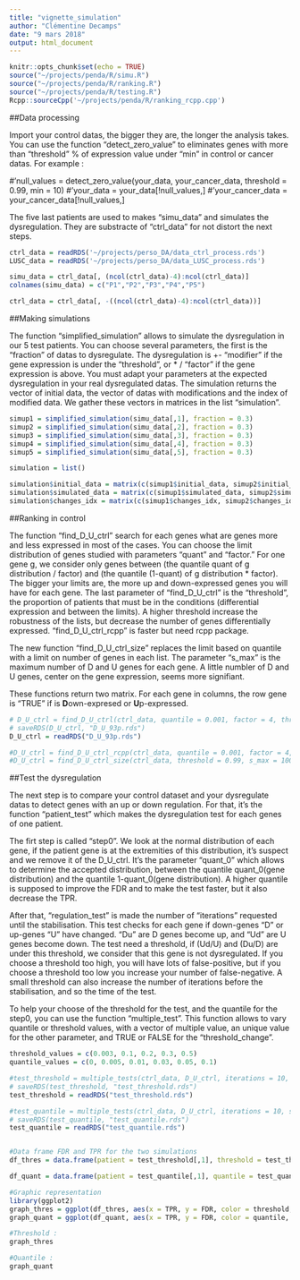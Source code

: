 ```yaml
---
title: "vignette_simulation"
author: "Clémentine Decamps"
date: "9 mars 2018"
output: html_document
---
```


```r
knitr::opts_chunk$set(echo = TRUE)
source("~/projects/penda/R/simu.R")
source("~/projects/penda/R/ranking.R")
source("~/projects/penda/R/testing.R")
Rcpp::sourceCpp('~/projects/penda/R/ranking_rcpp.cpp')

```


##Data processing

Import your control datas, the bigger they are, the longer the analysis takes.
You can use the function "detect_zero_value" to eliminates genes with more than "threshold" % of expression value under "min" in control or cancer datas. For example : 

#'null_values = detect_zero_value(your_data, your_cancer_data, threshold = 0.99, min = 10)
#'your_data = your_data[!null_values,]
#'your_cancer_data = your_cancer_data[!null_values,]

The five last patients are used to makes "simu_data" and simulates the dysregulation. They are substracte of "ctrl_data" for not distort the next steps.

```r
ctrl_data = readRDS('~/projects/perso_DA/data_ctrl_process.rds')
LUSC_data = readRDS('~/projects/perso_DA/data_LUSC_process.rds')

simu_data = ctrl_data[, (ncol(ctrl_data)-4):ncol(ctrl_data)]
colnames(simu_data) = c("P1","P2","P3","P4","P5")

ctrl_data = ctrl_data[, -((ncol(ctrl_data)-4):ncol(ctrl_data))]
```


##Making simulations

The function "simplified_simulation" allows to simulate the dysregulation in our 5 test patients. You can choose several parameters, the first is the "fraction" of datas to dysregulate. The dysregulation is +- "modifier" if the gene expression is under the "threshold", or * / "factor" if the gene expression is above. 
You must adapt your parameters at the expected dysregulation in your real dysregulated datas.
The simulation returns the vector of initial data, the vector of datas with modifications and the index of modified data. We gather these vectors in matrices in the list "simulation".

```r

simup1 = simplified_simulation(simu_data[,1], fraction = 0.3)
simup2 = simplified_simulation(simu_data[,2], fraction = 0.3)
simup3 = simplified_simulation(simu_data[,3], fraction = 0.3)
simup4 = simplified_simulation(simu_data[,4], fraction = 0.3)
simup5 = simplified_simulation(simu_data[,5], fraction = 0.3)

simulation = list()

simulation$initial_data = matrix(c(simup1$initial_data, simup2$initial_data, simup3$initial_data, simup4$initial_data, simup5$initial_data), ncol=5, dimnames = list(rownames(simu_data)))
simulation$simulated_data = matrix(c(simup1$simulated_data, simup2$simulated_data, simup3$simulated_data, simup4$simulated_data, simup5$simulated_data), ncol=5, dimnames = list(rownames(simu_data)))
simulation$changes_idx = matrix(c(simup1$changes_idx, simup2$changes_idx, simup3$changes_idx, simup4$changes_idx, simup5$changes_idx), ncol=5)
```


##Ranking in control

The function "find_D_U_ctrl" search for each genes what are genes more and less expressed in most of the cases. You can choose the limit distribution of genes studied with parameters "quant" and "factor." For one gene g, we consider only genes between (the quantile quant of g distribution / factor) and (the quantile (1-quant) of g distribution * factor).
The bigger your limits are, the more up and down-expressed genes you will have for each gene.
The last parameter of "find_D_U_ctrl" is the "threshold", the proportion of patients that must be in the conditions (differential expression and between the limits). A higher threshold increase the robustness of the lists, but decrease the number of genes differentially expressed.
"find_D_U_ctrl_rcpp" is faster but need rcpp package.

The new function "find_D_U_ctrl_size" replaces the limit based on quantile with a limit on number of genes in each list. The parameter "s_max" is the maximum number of D and U genes for each gene. A little numbler of D and U genes, center on the gene expression, seems more signifiant.

These functions return two matrix. For each gene in columns, the row gene is "TRUE" if is **D**own-expresed or **U**p-expressed.

```r

# D_U_ctrl = find_D_U_ctrl(ctrl_data, quantile = 0.001, factor = 4, threshold = 0.99)
# saveRDS(D_U_ctrl, "D_U_93p.rds")
D_U_ctrl = readRDS("D_U_93p.rds")

#D_U_ctrl = find_D_U_ctrl_rcpp(ctrl_data, quantile = 0.001, factor = 4, threshold = 0.99)
#D_U_ctrl = find_D_U_ctrl_size(ctrl_data, threshold = 0.99, s_max = 100)
```


##Test the dysregulation

The next step is to compare your control dataset and your dysregulate datas to detect genes with an up or down regulation. For that, it's the function "patient_test" which makes the dysregulation test for each genes of one patient.

The firt step is called "step0". We look at the normal distribution of each gene, if the patient gene is at the extremities of this distribution, it's suspect and we remove it of the D_U_ctrl. It's the parameter "quant_0" which allows to determine the accepted distribution, between the quantile quant_0(gene distribution) and the quantile 1-quant_0(gene distribution). A higher quantile is supposed to improve the FDR and to make the test faster, but it also decrease the TPR.

After that, "regulation_test" is made the number of "iterations" requested until the stabilisation. This test checks for each gene if down-genes "D" or up-genes "U" have changed. "Du" are D genes become up, and "Ud" are U genes become down. The test need a threshold, if (Ud/U) and (Du/D) are under this threshold, we consider that this gene is not dysregulated. If you choose a threshold too high, you will have lots of false-positive, but if you choose a threshold too low you increase your number of false-negative. A small threshold can also increase the number of iterations before the stabilisation, and so the time of the test.

To help your choose of the threshold for the test, and the quantile for the step0, you can use the function "multiple_test".
This function allows to vary quantile or threshold values, with a vector of multiple value, an unique value for the other parameter, and TRUE or FALSE for the "threshold_change".
```r

threshold_values = c(0.003, 0.1, 0.2, 0.3, 0.5)
quantile_values = c(0, 0.005, 0.01, 0.03, 0.05, 0.1)

#test_threshold = multiple_tests(ctrl_data, D_U_ctrl, iterations = 10, simulation, threshold_values, 0.03)
# saveRDS(test_threshold, "test_threshold.rds")
test_threshold = readRDS("test_threshold.rds")

#test_quantile = multiple_tests(ctrl_data, D_U_ctrl, iterations = 10, simulation, quantile_values, 0.2, threshold_change = FALSE)
# saveRDS(test_quantile, "test_quantile.rds")
test_quantile = readRDS("test_quantile.rds")


#Data frame FDR and TPR for the two simulations
df_thres = data.frame(patient = test_threshold[,1], threshold = test_threshold[,2], FDR = as.numeric(test_threshold[,3]), TPR = as.numeric(test_threshold[,4])) 

df_quant = data.frame(patient = test_quantile[,1], quantile = test_quantile[,2], FDR = as.numeric(test_quantile[,3]), TPR = as.numeric(test_quantile[,4])) 

#Graphic representation
library(ggplot2)
graph_thres = ggplot(df_thres, aes(x = TPR, y = FDR, color = threshold, group = patient, shape = patient)) + geom_point() + geom_line()
graph_quant = ggplot(df_quant, aes(x = TPR, y = FDR, color = quantile, group = patient, shape = patient)) + geom_point() + geom_line()

#Threshold : 
graph_thres

#Quantile : 
graph_quant

```

